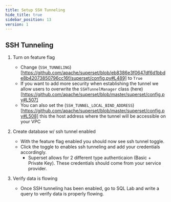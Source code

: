 ```yaml
---
title: Setup SSH Tunneling
hide_title: true
sidebar_position: 13
version: 1
---
```


## SSH Tunneling

1. Turn on feature flag
    - Change (`SSH_TUNNELING`)[https://github.com/apache/superset/blob/eb8386e3f0647df6d1bbde8b42073850796cc16f/superset/config.py#L489] to `True`
    - If you want to add more security when establishing the tunnel we allow users to overwrite the `SSHTunnelManager` class (here)[https://github.com/apache/superset/blob/master/superset/config.py#L507]
    - You can also set the (`SSH_TUNNEL_LOCAL_BIND_ADDRESS`)[https://github.com/apache/superset/blob/master/superset/config.py#L508] this the host address where the tunnel will be accessible on your VPC

2. Create database w/ ssh tunnel enabled
    - With the feature flag enabled you should now see ssh tunnel toggle.
    - Click the toggle to enables ssh tunneling and add your credentials accordingly.
        - Superset allows for 2 different type authenticaion (Basic + Private Key). These credentials should come from your service provider.

3. Verify data is flowing
    - Once SSH tunneling has been enabled, go to SQL Lab and write a query to verify data is properly flowing.
